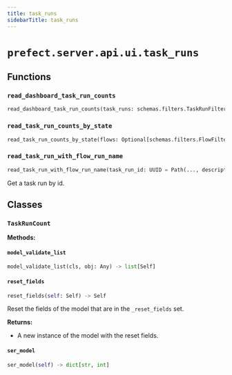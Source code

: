```yaml
---
title: task_runs
sidebarTitle: task_runs
---
```


# `prefect.server.api.ui.task_runs`

## Functions

### `read_dashboard_task_run_counts` <sup><a href="https://github.com/PrefectHQ/prefect/blob/main/src/prefect/server/api/ui/task_runs.py#L43" target="_blank"><Icon icon="github" style="width: 14px; height: 14px;" /></a></sup>

```python
read_dashboard_task_run_counts(task_runs: schemas.filters.TaskRunFilter, flows: Optional[schemas.filters.FlowFilter] = None, flow_runs: Optional[schemas.filters.FlowRunFilter] = None, deployments: Optional[schemas.filters.DeploymentFilter] = None, work_pools: Optional[schemas.filters.WorkPoolFilter] = None, work_queues: Optional[schemas.filters.WorkQueueFilter] = None, db: PrefectDBInterface = Depends(provide_database_interface)) -> List[TaskRunCount]
```

### `read_task_run_counts_by_state` <sup><a href="https://github.com/PrefectHQ/prefect/blob/main/src/prefect/server/api/ui/task_runs.py#L163" target="_blank"><Icon icon="github" style="width: 14px; height: 14px;" /></a></sup>

```python
read_task_run_counts_by_state(flows: Optional[schemas.filters.FlowFilter] = None, flow_runs: Optional[schemas.filters.FlowRunFilter] = None, task_runs: Optional[schemas.filters.TaskRunFilter] = None, deployments: Optional[schemas.filters.DeploymentFilter] = None, db: PrefectDBInterface = Depends(provide_database_interface)) -> schemas.states.CountByState
```

### `read_task_run_with_flow_run_name` <sup><a href="https://github.com/PrefectHQ/prefect/blob/main/src/prefect/server/api/ui/task_runs.py#L181" target="_blank"><Icon icon="github" style="width: 14px; height: 14px;" /></a></sup>

```python
read_task_run_with_flow_run_name(task_run_id: UUID = Path(..., description='The task run id', alias='id'), db: PrefectDBInterface = Depends(provide_database_interface)) -> schemas.ui.UITaskRun
```


Get a task run by id.


## Classes

### `TaskRunCount` <sup><a href="https://github.com/PrefectHQ/prefect/blob/main/src/prefect/server/api/ui/task_runs.py#L28" target="_blank"><Icon icon="github" style="width: 14px; height: 14px;" /></a></sup>

**Methods:**

#### `model_validate_list` <sup><a href="https://github.com/PrefectHQ/prefect/blob/main/src/prefect/_internal/schemas/bases.py#L56" target="_blank"><Icon icon="github" style="width: 14px; height: 14px;" /></a></sup>

```python
model_validate_list(cls, obj: Any) -> list[Self]
```

#### `reset_fields` <sup><a href="https://github.com/PrefectHQ/prefect/blob/main/src/prefect/_internal/schemas/bases.py#L85" target="_blank"><Icon icon="github" style="width: 14px; height: 14px;" /></a></sup>

```python
reset_fields(self: Self) -> Self
```

Reset the fields of the model that are in the `_reset_fields` set.

**Returns:**
- A new instance of the model with the reset fields.


#### `ser_model` <sup><a href="https://github.com/PrefectHQ/prefect/blob/main/src/prefect/server/api/ui/task_runs.py#L35" target="_blank"><Icon icon="github" style="width: 14px; height: 14px;" /></a></sup>

```python
ser_model(self) -> dict[str, int]
```
